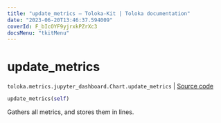 ```yaml
---
title: "update_metrics — Toloka-Kit | Toloka documentation"
date: "2023-06-20T13:46:37.594009"
coverId: F_bIcOYF9yjrxkPZrXc3
docsMenu: "tkitMenu"
---
```


# update_metrics

`toloka.metrics.jupyter_dashboard.Chart.update_metrics` | [Source code](https://github.com/Toloka/toloka-kit/blob/v1.2.0/src/metrics/jupyter_dashboard.py#L109)

```python
update_metrics(self)
```

Gathers all metrics, and stores them in lines.